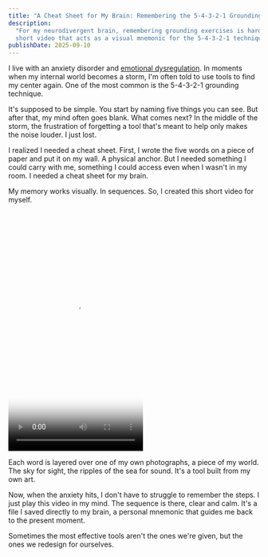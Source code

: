 ```yaml
---
title: "A Cheat Sheet for My Brain: Remembering the 5-4-3-2-1 Grounding Technique"
description:
  "For my neurodivergent brain, remembering grounding exercises is hard. I created my own tool: a
  short video that acts as a visual mnemonic for the 5-4-3-2-1 technique."
publishDate: 2025-09-10
---
```



I live with an anxiety disorder and [emotional dysregulation](/feed/neurodivergent-glossary/#emotional-dysregulation). In moments when my internal world
becomes a storm, I'm often told to use tools to find my center again. One of the most common is the
5-4-3-2-1 grounding technique.

It's supposed to be simple. You start by naming five things you can see. But after that, my mind
often goes blank. What comes next? In the middle of the storm, the frustration of forgetting a tool
that's meant to help only makes the noise louder. I just lost.

I realized I needed a cheat sheet. First, I wrote the five words on a piece of paper and put it on
my wall. A physical anchor. But I needed something I could carry with me, something I could access
even when I wasn't in my room. I needed a cheat sheet for my brain.

My memory works visually. In sequences. So, I created this short video for myself.

<Video
  src="https://i.zmoki.xyz/remembering-grounding-technique.mp4"
  poster="https://i.zmoki.xyz/remembering-grounding-technique.jpg"
  height="480"
  width="270">
It's a simple loop: *SEE. FEEL. HEAR. SMELL. TASTE.*

Each word is layered over one of my own photographs, a piece of my world. The sky for sight, the
ripples of the sea for sound. It's a tool built from my own art.

Now, when the anxiety hits, I don't have to struggle to remember the steps. I just play this video
in my mind. The sequence is there, clear and calm. It's a file I saved directly to my brain, a
personal mnemonic that guides me back to the present moment.

Sometimes the most effective tools aren't the ones we're given, but the ones we redesign for
ourselves.

</Video>

